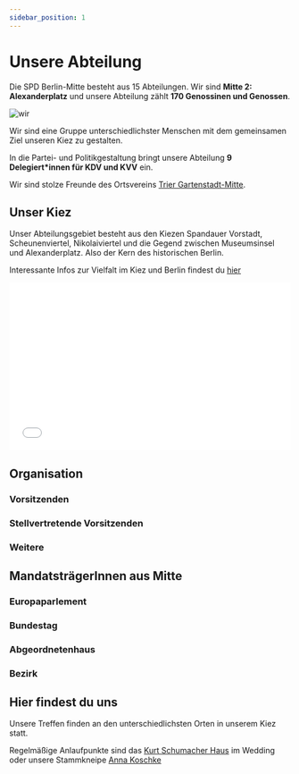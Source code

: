 ```yaml
---
sidebar_position: 1
---
```



# Unsere Abteilung

Die SPD Berlin-Mitte besteht aus 15 Abteilungen. 
Wir sind **Mitte 2: Alexanderplatz** und unsere Abteilung zählt **170 Genossinen und Genossen**.

![wir](/img/Abteilung.jpg)

Wir sind eine Gruppe unterschiedlichster Menschen mit dem gemeinsamen Ziel unseren Kiez zu gestalten.

In die Partei- und Politikgestaltung bringt unsere Abteilung **9 Delegiert*innen für KDV und KVV** ein.

Wir sind stolze Freunde des Ortsvereins [Trier Gartenstadt-Mitte](https://www.spd-trier-mitte.de/).


## Unser Kiez
Unser Abteilungsgebiet besteht aus den Kiezen Spandauer Vorstadt, Scheunenviertel, Nikolaiviertel und die Gegend zwischen Museumsinsel und Alexanderplatz. Also der Kern des historischen Berlin.

Interessante Infos zur Vielfalt im Kiez und Berlin findest du [hier](https://minor-kontor.de/eu-buergerinnen-und-eu-buerger-in-berlin/)

<iframe width="100%" height="300px" frameborder="0" allowfullscreen allow="geolocation" src="//umap.openstreetmap.fr/de/map/abteilungsgebiet_977759?scaleControl=false&miniMap=false&scrollWheelZoom=false&zoomControl=null&editMode=disabled&moreControl=true&searchControl=null&tilelayersControl=null&embedControl=null&datalayersControl=true&onLoadPanel=undefined&captionBar=false&captionMenus=true"></iframe>

## Organisation

### Vorsitzenden
<div className="profile-row">
    <Profile 
        name="Kerstin Spriesterbach" 
        mail="spriesterbach.k@gmx.de"
        twitter="bundestagsbabe"
        instagram="krstnsprstrbch"
        srcName="kerstin.jpeg"
    ></Profile>
    <Profile 
        name="Hendrik Kempt" 
        mail="hendrik_kempt@yahoo.de"
        srcName="hendrik.jpg"
        twitter="hkem"
        instagram="hennekkemmek"
    ></Profile>
</div>


### Stellvertretende Vorsitzenden
<div className="profile-row">
    <Profile 
        name="Clarissa Schiffel" 
        srcName="clarissa.jpeg"
        instagram="claras_schiff"
    ></Profile>
    <Profile 
        name="Nadine Riez" 
        srcName="nadine.jpeg"
        instagram="nadineriez"
    ></Profile>
    <Profile 
        name="Peter Maaß" 
        srcName="peter.jpeg"
        instagram="hispeteness"
    ></Profile>
</div>

### Weitere
<div className="profile-row">
    <Profile 
        name="Benjamin Trunsch" 
        rolle="Schriftführer"
        instagram="benny_trx"
        srcName="benny.jpg"
    ></Profile>
    <Profile 
        name="Lennart Schmidt" 
        rolle="Kassierer"
        instagram="lenn_xxs"
        srcName="lenny.jpeg"
    ></Profile>
    <Profile 
        name="Peter Vollmer" 
        rolle="Seniorenbeauftragter"
    ></Profile>
    <Profile 
        name="Johannes Ott" 
        instagram="JohannesRu"
        srcName="ott.jpg"
        rolle="Mitgliederbeauftragter"
    ></Profile>
</div>


## MandatsträgerInnen aus Mitte

### Europaparlement

<div className="profile-row">
    <Profile 
        name="Gaby Bischoff" 
        srcName="gaby.jpeg"
        rolle="🇪🇺 Mitglied des Europäischen Parlaments (MdEP)"
        instagram="gabybischoff"
        twitter="gabischoff"
    ></Profile>
</div>

### Bundestag

<div className="profile-row">
    <Profile 
        name="Annika Klose" 
        srcName="Annika.jpg"
        rolle="Mitglied des Bundestags (MdB)"
        mail="annika.klose.wk@bundestag.de"
        instagram="annikloseberlin"
        twitter="anniklose"
    ></Profile>
</div>

### Abgeordnetenhaus

<div className="profile-row">
    <Profile 
        name="Mathias Schulz"
        srcName="mathiasschulz.jpg" 
        rolle="Mitglied des Abgeordnetenhauses (MdA)"
        mail="mathias.schulz@spd.parlament-berlin.de"
        twitter="mathiasschulz"
        instagram="mathiasschulz"
    ></Profile>
    <Profile 
        name="Maja Lasic" 
        srcName="maja.png" 
        mail="maja.lasic@spd.parlament-berlin.de"
        rolle="Mitglied des Abgeordnetenhauses (MdA)"
        twitter="lasicmaja"
        instagram="majalasic"
    ></Profile>
    <Profile 
        name="Max Landero" 
        srcName="MaxLandero.png"
        rolle="Staatssekretär für Integration, Antidiskriminierung und Vielfalt"
        instagram="maxlandero"
        twitter="MaxLandero"
    ></Profile>
    <Profile 
        name="Alexander Slotty" 
        srcName="AlexanderSlotty.jpg"
        rolle="Staatssekretär für Bauen und Amtschef"
    ></Profile>
</div>


### Bezirk

<div className="profile-row">
    <Profile 
        name="Susanne Fischer" 
        srcName="susanne_fischer.jpeg"
        rolle="Co-Fraktionsvorsitzende BVV"
    ></Profile>
    <Profile 
        name="Dorothea Riedel" 
        srcName="dorothea-riedel.jpeg"
        rolle="Co-Fraktionsvorsitzende BVV"
    ></Profile>
    <Profile 
        name="Ephraim Gothe" 
        srcName="Ephraim.jpeg"
        rolle="Bezirksstadtrat für Stadtentwicklung und Facility Management"
        mail="carmen.bergemann@ba-mitte.berlin.de"
        instagram="ephraimgothe"
    ></Profile>
</div>

## Hier findest du uns

Unsere Treffen finden an den unterschiedlichsten Orten in unserem Kiez statt.

Regelmäßige Anlaufpunkte sind das [Kurt Schumacher Haus](https://spd.berlin/orte/kurt-schumacher-haus/) im Wedding oder unsere Stammkneipe [Anna Koschke](http://www.anna-koschke.de/)
